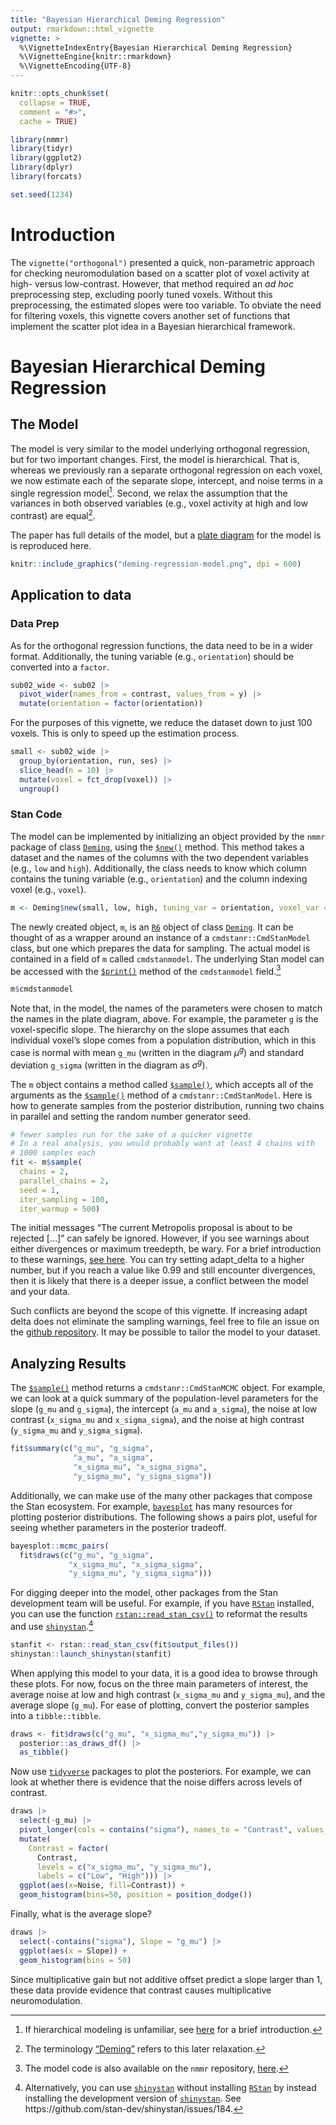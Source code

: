 ```yaml
---
title: "Bayesian Hierarchical Deming Regression"
output: rmarkdown::html_vignette
vignette: >
  %\VignetteIndexEntry{Bayesian Hierarchical Deming Regression}
  %\VignetteEngine{knitr::rmarkdown}
  %\VignetteEncoding{UTF-8}
---
```


```r
knitr::opts_chunk$set(
  collapse = TRUE,
  comment = "#>",
  cache = TRUE)
```

```r
library(nmmr)
library(tidyr)
library(ggplot2)
library(dplyr)
library(forcats)

set.seed(1234)
```


# Introduction

The `vignette("orthogonal")` presented a quick, non-parametric approach for checking neuromodulation based on a scatter plot of voxel activity at high- versus low-contrast. However, that method required an _ad hoc_ preprocessing step, excluding poorly tuned voxels. Without this preprocessing, the estimated slopes were too variable. To obviate the need for filtering voxels, this vignette covers another set of functions that implement the scatter plot idea in a Bayesian hierarchical framework.

# Bayesian Hierarchical Deming Regression

## The Model

The model is very similar to the model underlying orthogonal regression, but for two important changes. First, the model is hierarchical. That is, whereas we previously ran a separate orthogonal regression on each voxel, we now estimate each of the separate slope, intercept, and noise terms in a single regression model^[If hierarchical modeling is unfamiliar, see [here](https://mc-stan.org/rstanarm/articles/pooling.html) for a brief introduction.]. Second, we relax the assumption that the variances in both observed variables (e.g., voxel activity at high and low contrast) are equal^[The terminology ["Deming"](https://en.wikipedia.org/wiki/Deming_regression) refers to this later relaxation.]. 

The paper has full details of the model, but a [plate diagram](https://en.wikipedia.org/wiki/Plate_notation) for the model is is reproduced here.

```r
knitr::include_graphics("deming-regression-model.png", dpi = 600)
```

## Application to data

### Data Prep

As for the orthogonal regression functions, the data need to be in a wider format. Additionally, the tuning variable (e.g., `orientation`) should be converted into a `factor`.

```r
sub02_wide <- sub02 |>
  pivot_wider(names_from = contrast, values_from = y) |>
  mutate(orientation = factor(orientation))
```

For the purposes of this vignette, we reduce the dataset down to just 100 voxels. This is only to speed up the estimation process. 

```r
small <- sub02_wide |>
  group_by(orientation, run, ses) |>
  slice_head(n = 10) |>
  mutate(voxel = fct_drop(voxel)) |>
  ungroup() 
```

### Stan Code

The model can be implemented by initializing an object provided by the `nmmr` package of class [`Deming`](https://psadil.github.io/nmmr/reference/Deming.html), using the [`$new()`](https://psadil.github.io/nmmr/reference/Deming.html#method-new) method. This method takes a dataset and the names of the columns with the two dependent variables (e.g., `low` and `high`). Additionally, the class needs to know which column contains the tuning variable (e.g., `orientation`) and the column indexing voxel (e.g., `voxel`). 

```r
m <- Deming$new(small, low, high, tuning_var = orientation, voxel_var = voxel)
```

The newly created object, `m`, is an [`R6`](https://r6.r-lib.org/) object of class [`Deming`](https://psadil.github.io/nmmr/reference/Deming.html). It can be thought of as a wrapper around an instance of a `cmdstanr::CmdStanModel` class, but one which prepares the data for sampling. The actual model is contained in a field of `m` called `cmdstanmodel`. The underlying Stan model can be accessed with the [`$print()`](https://mc-stan.org/cmdstanr/reference/CmdStanModel.html#methods) method of the `cmdstanmodel` field.^[The model code is also available on the `nmmr` repository, [here](https://github.com/psadil/nmmr/blob/main/inst/stan/deming.stan).]

```r
m$cmdstanmodel
```

Note that, in the model, the names of the parameters were chosen to match the names in the plate diagram, above. For example, the parameter `g` is the voxel-specific slope. The hierarchy on the slope assumes that each individual voxel's slope comes from a population distribution, which in this case is normal with mean `g_mu` (written in the diagram $\mu^g$) and standard deviation `g_sigma` (written in the diagram as $\sigma^g$).

The `m` object contains a method called [`$sample()`](https://psadil.github.io/nmmr/reference/Deming.html#method-sample), which accepts all of the arguments as the [`$sample()`](https://mc-stan.org/cmdstanr/reference/model-method-sample.html) method of a `cmdstanr::CmdStanModel`. Here is how to generate samples from the posterior distribution, running two chains in parallel and setting the random number generator seed.

```r
# fewer samples run for the sake of a quicker vignette
# In a real analysis, you would probably want at least 4 chains with 
# 1000 samples each
fit <- m$sample(
  chains = 2, 
  parallel_chains = 2, 
  seed = 1,
  iter_sampling = 100,
  iter_warmup = 500)
```

The initial messages "The current Metropolis proposal is about to be rejected [...]" can safely be ignored. However, if you see warnings about either divergences or maximum treedepth, be wary. For a brief introduction to these warnings, [see here](https://mc-stan.org/misc/warnings.html). You can try setting adapt_delta to a higher number, but if you reach a value like 0.99 and still encounter divergences, then it is likely that there is a deeper issue, a conflict between the model and your data. 

Such conflicts are beyond the scope of this vignette. If increasing adapt delta does not eliminate the sampling warnings, feel free to file an issue on the [github repository](https://github.com/psadil/nmmr/issues). It may be possible to tailor the model to your dataset.

## Analyzing Results

The [`$sample()`](https://psadil.github.io/nmmr/reference/Deming.html#method-sample) method returns a `cmdstanr::CmdStanMCMC` object. For example, we can look at a quick summary of the population-level parameters for the slope (`g_mu` and `g_sigma`), the intercept (`a_mu` and `a_sigma`), the noise at low contrast (`x_sigma_mu` and `x_sigma_sigma`), and the noise at high contrast (`y_sigma_mu` and `y_sigma_sigma`).

```r
fit$summary(c("g_mu", "g_sigma",
              "a_mu", "a_sigma",
              "x_sigma_mu", "x_sigma_sigma",
              "y_sigma_mu", "y_sigma_sigma"))
```

Additionally, we can make use of the many other packages that compose the Stan ecosystem. For example, [`bayesplot`](https://mc-stan.org/bayesplot/) has many resources for plotting posterior distributions. The following shows a pairs plot, useful for seeing whether parameters in the posterior tradeoff.

```r
bayesplot::mcmc_pairs(
  fit$draws(c("g_mu", "g_sigma",
             "x_sigma_mu", "x_sigma_sigma",
             "y_sigma_mu", "y_sigma_sigma")))
```

For digging deeper into the model, other packages from the Stan development team will be useful. For example, if you have [`RStan`](https://mc-stan.org/rstan/) installed, you can use the function [`rstan::read_stan_csv()`](https://mc-stan.org/rstan/reference/stan_csv.html) to reformat the results and use [`shinystan`](https://mc-stan.org/shinystan/).^[Alternatively, you can use [`shinystan`](https://mc-stan.org/shinystan/) without installing [`RStan`](https://mc-stan.org/rstan/) by instead installing the development version of [`shinystan`](https://mc-stan.org/shinystan/). See https://github.com/stan-dev/shinystan/issues/184.]

```r
stanfit <- rstan::read_stan_csv(fit$output_files())
shinystan::launch_shinystan(stanfit)
```

When applying this model to your data, it is a good idea to browse through these plots. For now, focus on the three main parameters of interest, the average noise at low and high contrast (`x_sigma_mu` and `y_sigma_mu`), and the average slope (`g_mu`). For ease of plotting, convert the posterior samples into a `tibble::tibble`.

```r
draws <- fit$draws(c("g_mu", "x_sigma_mu","y_sigma_mu")) |>
  posterior::as_draws_df() |>
  as_tibble() 
```

Now use [`tidyverse`](https://www.tidyverse.org/) packages to plot the posteriors. For example, we can look at whether there is evidence that the noise differs across levels of contrast.

```r
draws |>
  select(-g_mu) |>
  pivot_longer(cols = contains("sigma"), names_to = "Contrast", values_to = "Noise") |>
  mutate(
    Contrast = factor(
      Contrast, 
      levels = c("x_sigma_mu", "y_sigma_mu"),
      labels = c("Low", "High"))) |>
  ggplot(aes(x=Noise, fill=Contrast)) +
  geom_histogram(bins=50, position = position_dodge()) 
```

Finally, what is the average slope? 

```r
draws |>
  select(-contains("sigma"), Slope = "g_mu") |>
  ggplot(aes(x = Slope)) +
  geom_histogram(bins = 50) 
```

Since multiplicative gain but not additive offset predict a slope larger than 1, these data provide evidence that contrast causes multiplicative neuromodulation.

